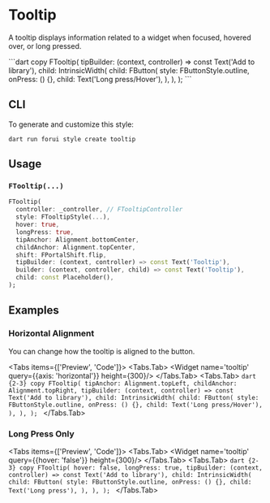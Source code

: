 
# Tooltip

A tooltip displays information related to a widget when focused, hovered over, or long pressed.

<LinkBadgeGroup>
    <LinkBadge label="API Reference" href="https://pub.dev/documentation/forui/latest/forui.widgets.tooltip/"/>
</LinkBadgeGroup>
<Tabs items={['Preview', 'Code']}>
  <Tabs.Tab>
    <Widget name='tooltip' height={300}/>
  </Tabs.Tab>
  <Tabs.Tab>
    ```dart copy
    FTooltip(
      tipBuilder: (context, controller) => const Text('Add to library'),
      child: IntrinsicWidth(
        child: FButton(
          style: FButtonStyle.outline,
          onPress: () {},
          child: Text('Long press/Hover'),
        ),
      ),
    );
    ```
  </Tabs.Tab>
</Tabs>

## CLI

To generate and customize this style:

```shell copy
dart run forui style create tooltip 
```

## Usage

### `FTooltip(...)`

```dart copy
FTooltip(
  controller: _controller, // FTooltipController
  style: FTooltipStyle(...),
  hover: true,
  longPress: true,
  tipAnchor: Alignment.bottomCenter,
  childAnchor: Alignment.topCenter,
  shift: FPortalShift.flip,
  tipBuilder: (context, controller) => const Text('Tooltip'),
  builder: (context, controller, child) => const Text('Tooltip'),
  child: const Placeholder(),
);
```

## Examples

### Horizontal Alignment

You can change how the tooltip is aligned to the button.

<Tabs items={['Preview', 'Code']}>
  <Tabs.Tab>
    <Widget name='tooltip' query={{axis: 'horizontal'}} height={300}/>
  </Tabs.Tab>
  <Tabs.Tab>
    ```dart {2-3} copy
    FTooltip(
      tipAnchor: Alignment.topLeft,
      childAnchor: Alignment.topRight,
      tipBuilder: (context, controller) => const Text('Add to library'),
      child: IntrinsicWidth(
        child: FButton(
          style: FButtonStyle.outline,
          onPress: () {},
          child: Text('Long press/Hover'),
        ),
      ),
    );
    ```
  </Tabs.Tab>
</Tabs>

### Long Press Only

<Tabs items={['Preview', 'Code']}>
  <Tabs.Tab>
    <Widget name='tooltip' query={{hover: 'false'}} height={300}/>
  </Tabs.Tab>
  <Tabs.Tab>
    ```dart {2-3} copy
    FTooltip(
      hover: false,
      longPress: true,
      tipBuilder: (context, controller) => const Text('Add to library'),
      child: IntrinsicWidth(
        child: FButton(
          style: FButtonStyle.outline,
          onPress: () {},
          child: Text('Long press'),
        ),
      ),
    );
    ```
  </Tabs.Tab>
</Tabs>
